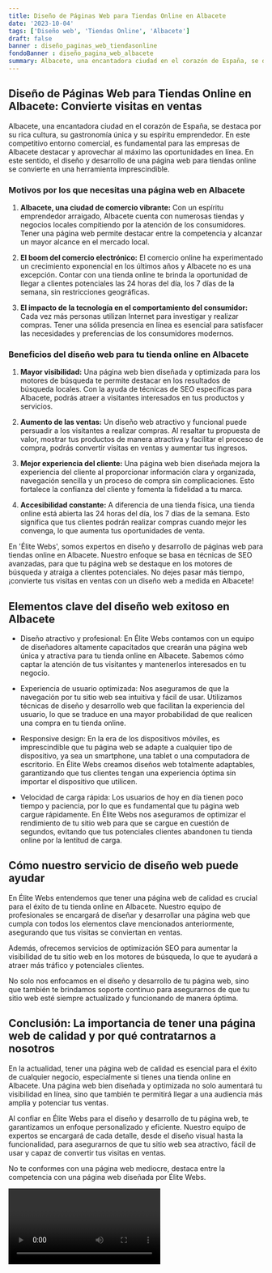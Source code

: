 ```yaml
---
title: Diseño de Páginas Web para Tiendas Online en Albacete
date: '2023-10-04'
tags: ['Diseño web', 'Tiendas Online', 'Albacete']
draft: false
banner : diseño_paginas_web_tiendasonline
fondoBanner : diseño_pagina_web_albacete
summary: Albacete, una encantadora ciudad en el corazón de España, se destaca por su rica cultura, su gastronomía única y su espíritu emprendedor. En este competitivo entorno comercial, es fundamental para las empresas de Albacete destacar y aprovechar al máximo las oportunidades en línea. En este sentido, el diseño y desarrollo de una página web para tiendas online se convierte en una herramienta imprescindible.
---
```


## Diseño de Páginas Web para Tiendas Online en Albacete: Convierte visitas en ventas

Albacete, una encantadora ciudad en el corazón de España, se destaca por su rica cultura, su gastronomía única y su espíritu emprendedor. En este competitivo entorno comercial, es fundamental para las empresas de Albacete destacar y aprovechar al máximo las oportunidades en línea. En este sentido, el diseño y desarrollo de una página web para tiendas online se convierte en una herramienta imprescindible.

### Motivos por los que necesitas una página web en Albacete

1. **Albacete, una ciudad de comercio vibrante:** Con un espíritu emprendedor arraigado, Albacete cuenta con numerosas tiendas y negocios locales compitiendo por la atención de los consumidores. Tener una página web permite destacar entre la competencia y alcanzar un mayor alcance en el mercado local.

2. **El boom del comercio electrónico:** El comercio online ha experimentado un crecimiento exponencial en los últimos años y Albacete no es una excepción. Contar con una tienda online te brinda la oportunidad de llegar a clientes potenciales las 24 horas del día, los 7 días de la semana, sin restricciones geográficas.

3. **El impacto de la tecnología en el comportamiento del consumidor:** Cada vez más personas utilizan Internet para investigar y realizar compras. Tener una sólida presencia en línea es esencial para satisfacer las necesidades y preferencias de los consumidores modernos.

### Beneficios del diseño web para tu tienda online en Albacete

1. **Mayor visibilidad:** Una página web bien diseñada y optimizada para los motores de búsqueda te permite destacar en los resultados de búsqueda locales. Con la ayuda de técnicas de SEO específicas para Albacete, podrás atraer a visitantes interesados en tus productos y servicios.

2. **Aumento de las ventas:** Un diseño web atractivo y funcional puede persuadir a los visitantes a realizar compras. Al resaltar tu propuesta de valor, mostrar tus productos de manera atractiva y facilitar el proceso de compra, podrás convertir visitas en ventas y aumentar tus ingresos.

3. **Mejor experiencia del cliente:** Una página web bien diseñada mejora la experiencia del cliente al proporcionar información clara y organizada, navegación sencilla y un proceso de compra sin complicaciones. Esto fortalece la confianza del cliente y fomenta la fidelidad a tu marca.

4. **Accesibilidad constante:** A diferencia de una tienda física, una tienda online está abierta las 24 horas del día, los 7 días de la semana. Esto significa que tus clientes podrán realizar compras cuando mejor les convenga, lo que aumenta tus oportunidades de venta.

En 'Élite Webs', somos expertos en diseño y desarrollo de páginas web para tiendas online en Albacete. Nuestro enfoque se basa en técnicas de SEO avanzadas, para que tu página web se destaque en los motores de búsqueda y atraiga a clientes potenciales. No dejes pasar más tiempo, ¡convierte tus visitas en ventas con un diseño web a medida en Albacete!

<GifSeo />

<Cta />

## Elementos clave del diseño web exitoso en Albacete

- Diseño atractivo y profesional: En Élite Webs contamos con un equipo de diseñadores altamente capacitados que crearán una página web única y atractiva para tu tienda online en Albacete. Sabemos cómo captar la atención de tus visitantes y mantenerlos interesados en tu negocio.

- Experiencia de usuario optimizada: Nos aseguramos de que la navegación por tu sitio web sea intuitiva y fácil de usar. Utilizamos técnicas de diseño y desarrollo web que facilitan la experiencia del usuario, lo que se traduce en una mayor probabilidad de que realicen una compra en tu tienda online.

- Responsive design: En la era de los dispositivos móviles, es imprescindible que tu página web se adapte a cualquier tipo de dispositivo, ya sea un smartphone, una tablet o una computadora de escritorio. En Élite Webs creamos diseños web totalmente adaptables, garantizando que tus clientes tengan una experiencia óptima sin importar el dispositivo que utilicen.

- Velocidad de carga rápida: Los usuarios de hoy en día tienen poco tiempo y paciencia, por lo que es fundamental que tu página web cargue rápidamente. En Élite Webs nos aseguramos de optimizar el rendimiento de tu sitio web para que se cargue en cuestión de segundos, evitando que tus potenciales clientes abandonen tu tienda online por la lentitud de carga.

## Cómo nuestro servicio de diseño web puede ayudar

En Élite Webs entendemos que tener una página web de calidad es crucial para el éxito de tu tienda online en Albacete. Nuestro equipo de profesionales se encargará de diseñar y desarrollar una página web que cumpla con todos los elementos clave mencionados anteriormente, asegurando que tus visitas se conviertan en ventas.

Además, ofrecemos servicios de optimización SEO para aumentar la visibilidad de tu sitio web en los motores de búsqueda, lo que te ayudará a atraer más tráfico y potenciales clientes.

No solo nos enfocamos en el diseño y desarrollo de tu página web, sino que también te brindamos soporte continuo para asegurarnos de que tu sitio web esté siempre actualizado y funcionando de manera óptima.

## Conclusión: La importancia de tener una página web de calidad y por qué contratarnos a nosotros

En la actualidad, tener una página web de calidad es esencial para el éxito de cualquier negocio, especialmente si tienes una tienda online en Albacete. Una página web bien diseñada y optimizada no solo aumentará tu visibilidad en línea, sino que también te permitirá llegar a una audiencia más amplia y potenciar tus ventas.

Al confiar en Élite Webs para el diseño y desarrollo de tu página web, te garantizamos un enfoque personalizado y eficiente. Nuestro equipo de expertos se encargará de cada detalle, desde el diseño visual hasta la funcionalidad, para asegurarnos de que tu sitio web sea atractivo, fácil de usar y capaz de convertir tus visitas en ventas.

No te conformes con una página web mediocre, destaca entre la competencia con una página web diseñada por Élite Webs.

<Video />

<CtaBot job='Tiendas Online' city='Albacete'/>

<Gmaps query='Albacete+españa+maps' />